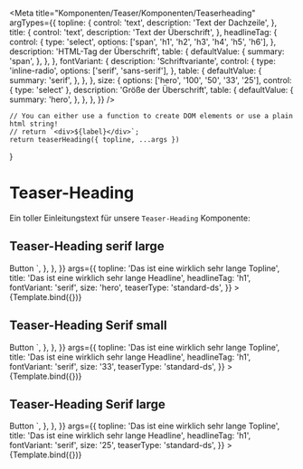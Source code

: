 

<Meta
    title="Komponenten/Teaser/Komponenten/Teaserheading"
    argTypes={{
        topline: {
            control: 'text',
            description: 'Text der Dachzeile',
        },
        title: {
            control: 'text',
            description: 'Text der Überschrift',
        },
        headlineTag: {
            control: {
                type: 'select',
                options: ['span', 'h1', 'h2', 'h3', 'h4', 'h5', 'h6'],
            },
            description: 'HTML-Tag der Überschrift',
            table: {
                defaultValue: {
                    summary: 'span',
                },
            },
        },
        fontVariant: {
            description: 'Schriftvariante',
            control: {
                type: 'inline-radio',
                options: ['serif', 'sans-serif'],
            },
            table: {
                defaultValue: {
                    summary: 'serif',
                },
            },
        },
        size: {
            options: ['hero', '100', '50', '33', '25'],
            control: { type: 'select' },
            description: 'Größe der Überschrift',
            table: {
                defaultValue: {
                    summary: 'hero',
                },
            },
        },
    }}
/>

    // You can either use a function to create DOM elements or use a plain html string!
    // return `<div>${label}</div>`;
    return teaserHeading({ topline, ...args })
}

# Teaser-Heading

Ein toller Einleitungstext für unsere `Teaser-Heading` Komponente:

## Teaser-Heading serif large

<Canvas>
    <Story
        name="Serif Hero"
        parameters={{
            docs: {
                source: {
                    code: `
<Button class="storybook-button storybook-button--secondary">Button</button>
        `,
                },
            },
        }}
        args={{
            topline: 'Das ist eine wirklich sehr lange Topline',
            title: 'Das ist eine wirklich sehr lange Headline',
            headlineTag: 'h1',
            fontVariant: 'serif',
            size: 'hero',
            teaserType: 'standard-ds',
        }}
    >
        {Template.bind({})}
    </Story>
</Canvas>

<ArgsTable story="Serif large" />

## Teaser-Heading Serif small

<Canvas>
    <Story
        name="Serif medium"
        parameters={{
            docs: {
                source: {
                    code: `
<Button class="storybook-button storybook-button--secondary">Button</button>
        `,
                },
            },
        }}
        args={{
            topline: 'Das ist eine wirklich sehr lange Topline',
            title: 'Das ist eine wirklich sehr lange Headline',
            headlineTag: 'h1',
            fontVariant: 'serif',
            size: '33',
            teaserType: 'standard-ds',
        }}
    >
        {Template.bind({})}
    </Story>
</Canvas>

## Teaser-Heading Serif large

<Canvas>
    <Story
        name="Serif small"
        parameters={{
            docs: {
                source: {
                    code: `
<Button class="storybook-button storybook-button--secondary">Button</button>
        `,
                },
            },
        }}
        args={{
            topline: 'Das ist eine wirklich sehr lange Topline',
            title: 'Das ist eine wirklich sehr lange Headline',
            headlineTag: 'h1',
            fontVariant: 'serif',
            size: '25',
            teaserType: 'standard-ds',
        }}
    >
        {Template.bind({})}
    </Story>
</Canvas>
